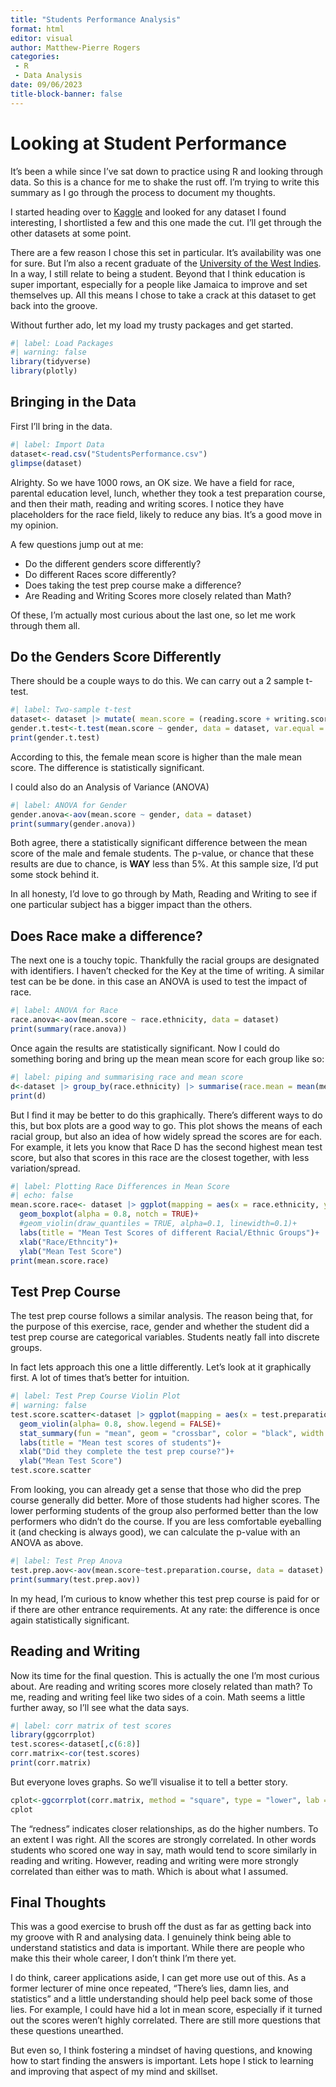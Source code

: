 ```yaml
---
title: "Students Performance Analysis"
format: html
editor: visual
author: Matthew-Pierre Rogers
categories:
 - R
 - Data Analysis
date: 09/06/2023
title-block-banner: false
---
```


# Looking at Student Performance

It's been a while since I've sat down to practice using R and looking through data. So this is a chance for me to shake the rust off. I'm trying to write this summary as I go through the process to document my thoughts.

I started heading over to [Kaggle](https://www.kaggle.com/datasets/spscientist/students-performance-in-exams) and looked for any dataset I found interesting, I shortlisted a few and this one made the cut. I'll get through the other datasets at some point.

There are a few reason I chose this set in particular. It's availability was one for sure. But I'm also a recent graduate of the [University of the West Indies](https://www.mona.uwi.edu/). In a way, I still relate to being a student. Beyond that I think education is super important, especially for a people like Jamaica to improve and set themselves up. All this means I chose to take a crack at this dataset to get back into the groove.

Without further ado, let my load my trusty packages and get started.

```r
#| label: Load Packages
#| warning: false
library(tidyverse)
library(plotly)
```

## Bringing in the Data

First I'll bring in the data.

```r
#| label: Import Data
dataset<-read.csv("StudentsPerformance.csv")
glimpse(dataset)
```

Alrighty. So we have 1000 rows, an OK size. We have a field for race, parental education level, lunch, whether they took a test preparation course, and then their math, reading and writing scores. I notice they have placeholders for the race field, likely to reduce any bias. It's a good move in my opinion.

A few questions jump out at me:

-   Do the different genders score differently?
-   Do different Races score differently?
-   Does taking the test prep course make a difference?
-   Are Reading and Writing Scores more closely related than Math?

Of these, I'm actually most curious about the last one, so let me work through them all.

## Do the Genders Score Differently

There should be a couple ways to do this. We can carry out a 2 sample t-test.

```r
#| label: Two-sample t-test
dataset<- dataset |> mutate( mean.score = (reading.score + writing.score + math.score)/3)
gender.t.test<-t.test(mean.score ~ gender, data = dataset, var.equal = FALSE)
print(gender.t.test)

```

According to this, the female mean score is higher than the male mean score. The difference is statistically significant.

I could also do an Analysis of Variance (ANOVA)

```r
#| label: ANOVA for Gender
gender.anova<-aov(mean.score ~ gender, data = dataset)
print(summary(gender.anova))
```

Both agree, there a statistically significant difference between the mean score of the male and female students. The p-value, or chance that these results are due to chance, is **WAY** less than 5%. At this sample size, I'd put some stock behind it.

In all honesty, I'd love to go through by Math, Reading and Writing to see if one particular subject has a bigger impact than the others.

## Does Race make a difference?

The next one is a touchy topic. Thankfully the racial groups are designated with identifiers. I haven't checked for the Key at the time of writing. A similar test can be be done. in this case an ANOVA is used to test the impact of race.

```r
#| label: ANOVA for Race
race.anova<-aov(mean.score ~ race.ethnicity, data = dataset)
print(summary(race.anova))
```

Once again the results are statistically significant. Now I could do something boring and bring up the mean mean score for each group like so:

```r
#| label: piping and summarising race and mean score
d<-dataset |> group_by(race.ethnicity) |> summarise(race.mean = mean(mean.score))
print(d)
```

But I find it may be better to do this graphically. There's different ways to do this, but box plots are a good way to go. This plot shows the means of each racial group, but also an idea of how widely spread the scores are for each. For example, it lets you know that Race D has the second highest mean test score, but also that scores in this race are the closest together, with less variation/spread.

```r
#| label: Plotting Race Differences in Mean Score
#| echo: false
mean.score.race<- dataset |> ggplot(mapping = aes(x = race.ethnicity, y = mean.score, fill = race.ethnicity))+
  geom_boxplot(alpha = 0.8, notch = TRUE)+
  #geom_violin(draw_quantiles = TRUE, alpha=0.1, linewidth=0.1)+
  labs(title = "Mean Test Scores of different Racial/Ethnic Groups")+
  xlab("Race/Ethncity")+
  ylab("Mean Test Score")
print(mean.score.race)
```

## Test Prep Course

The test prep course follows a similar analysis. The reason being that, for the purpose of this exercise, race, gender and whether the student did a test prep course are categorical variables. Students neatly fall into discrete groups.

In fact lets approach this one a little differently. Let's look at it graphically first. A lot of times that's better for intuition.

```r
#| label: Test Prep Course Violin Plot
#| warning: false
test.score.scatter<-dataset |> ggplot(mapping = aes(x = test.preparation.course, y = mean.score, fill = test.preparation.course))+
  geom_violin(alpha= 0.8, show.legend = FALSE)+
  stat_summary(fun = "mean", geom = "crossbar", color = "black", width = 0.7)+
  labs(title = "Mean test scores of students")+
  xlab("Did they complete the test prep course?")+
  ylab("Mean Test Score")
test.score.scatter
```

From looking, you can already get a sense that those who did the prep course generally did better. More of those students had higher scores. The lower performing students of the group also performed better than the low performers who didn't do the course. If you are less comfortable eyeballing it (and checking is always good), we can calculate the p-value with an ANOVA as above.

```r
#| label: Test Prep Anova
test.prep.aov<-aov(mean.score~test.preparation.course, data = dataset)
print(summary(test.prep.aov))
```

In my head, I'm curious to know whether this test prep course is paid for or if there are other entrance requirements. At any rate: the difference is once again statistically significant.

## Reading and Writing

Now its time for the final question. This is actually the one I'm most curious about. Are reading and writing scores more closely related than math? To me, reading and writing feel like two sides of a coin. Math seems a little further away, so I'll see what the data says.

```r
#| label: corr matrix of test scores
library(ggcorrplot)
test.scores<-dataset[,c(6:8)]
corr.matrix<-cor(test.scores)
print(corr.matrix)
```

But everyone loves graphs. So we'll visualise it to tell a better story.

```r
cplot<-ggcorrplot(corr.matrix, method = "square", type = "lower", lab = TRUE, title = "Correlation matrix of student test scores")
cplot
```

The "redness" indicates closer relationships, as do the higher numbers. To an extent I was right. All the scores are strongly correlated. In other words students who scored one way in say, math would tend to score similarly in reading and writing. However, reading and writing were more strongly correlated than either was to math. Which is about what I assumed.

## Final Thoughts

This was a good exercise to brush off the dust as far as getting back into my groove with R and analysing data. I genuinely think being able to understand statistics and data is important. While there are people who make this their whole career, I don't think I'm there yet.

I do think, career applications aside, I can get more use out of this. As a former lecturer of mine once repeated, "There's lies, damn lies, and statistics" and a little understanding should help peel back some of those lies. For example, I could have hid a lot in mean score, especially if it turned out the scores weren't highly correlated. There are still more questions that these questions unearthed.

But even so, I think fostering a mindset of having questions, and knowing how to start finding the answers is important. Lets hope I stick to learning and improving that aspect of my mind and skillset.
